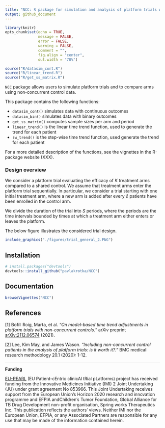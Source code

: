 ---
title: "NCC: R package for simulation and analysis of platform trials with non-concurrent controls"
output: github_document
---

```{r setup, include=FALSE}
library(knitr)
opts_chunk$set(echo = TRUE,
               message = FALSE,
               error = FALSE,
               warning = FALSE,
               comment = "",
               fig.align = "center",
               out.width = "70%")

source("R/datasim_cont.R")
source("R/linear_trend.R")
source("R/get_ss_matrix.R")
```

`NCC` package allows users to simulate platform trials and to compare arms using non-concurrent control data. 

This package contains the following functions:

- `datasim_cont()` simulates data with continuous outcomes
- `datasim_bin()` simulates data with binary outcomes
- `get_ss_matrix()` computes sample sizes per arm and period
- `linear_trend()` is the linear time trend function, used to generate the trend for each patient
- `sw_trend()` is the step-wise time trend function, used generate the trend for each patient

For a more detailed description of the functions, see the vignettes in the R-package website (XXX).

### Design overview

We consider a platform trial evaluating the efficacy of $K$ treatment arms compared to a shared control. We assume that treatment arms enter the platform trial sequentially. In particular, we consider a trial starting with one initial treatment arm, where a new arm is added after every $\delta$ patients have been enrolled in the control arm.

We divide the duration of the trial into $S$ periods, where the periods are the time intervals bounded by times at which a treatment arm either enters or leaves the platform.

The below figure illustrates the considered trial design.

```{r, echo=FALSE, fig.cap="Scheme of the platform trial over time according to the number of patients recruited to control."}
include_graphics("./figures/trial_general_2.PNG")
```


## Installation

```{r, message=FALSE, warning=FALSE, results=FALSE, eval=FALSE}
# install.packages("devtools") 
devtools::install_github("pavlakrotka/NCC")
```

## Documentation

```{r, message=FALSE, warning=FALSE, results=FALSE, eval=FALSE}
browseVignettes("NCC")
```

## References

[1] Bofill Roig, Marta, et al. *"On model-based time trend adjustments in platform trials with non-concurrent controls."* arXiv preprint [arXiv:2112.06574](https://arxiv.org/abs/2112.06574) (2021).

[2] Lee, Kim May, and James Wason. *"Including non-concurrent control patients in the analysis of platform trials: is it worth it?."* BMC medical research methodology 20.1 (2020): 1-12.

---

**Funding**

[EU-PEARL](https://eu-pearl.eu/) (EU Patient-cEntric clinicAl tRial pLatforms) project has received funding from the Innovative Medicines Initiative (IMI) 2 Joint Undertaking (JU) under grant agreement No 853966. This Joint Undertaking receives support from the European Union’s Horizon 2020 research and innovation programme and EFPIA andChildren’s Tumor Foundation, Global Alliance for TB Drug Development non-profit organisation, Spring works Therapeutics Inc. This publication reflects the authors’ views. Neither IMI nor the European Union, EFPIA, or any Associated Partners are responsible for any use that may be made of the information contained herein.

